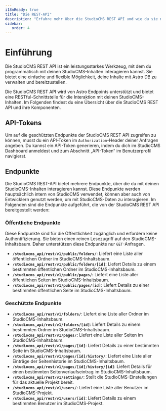 ```yaml
---
i18nReady: true
title: "Die REST-API"
description: "Erfahre mehr über die StudioCMS REST API und wie du sie nutzen kannst."
sidebar:
   order: 4
---
```


# Einführung

Die StudioCMS REST API ist ein leistungsstarkes Werkzeug, mit dem du programmatisch mit deinen StudioCMS-Inhalten interagieren kannst. Sie bietet eine einfache und flexible Möglichkeit, deine Inhalte mit Astro DB zu verwalten und bereitzustellen.

Die StudioCMS REST API wird von Astro Endpoints unterstützt und bietet eine RESTful-Schnittstelle für die Interaktion mit deinen StudioCMS-Inhalten. Im Folgenden findest du eine Übersicht über die StudioCMS REST API und ihre Komponenten.

## API-Tokens

Um auf die geschützten Endpunkte der StudioCMS REST API zugreifen zu können, musst du ein API-Token im `Authorization`-Header deiner Anfragen angeben. Du kannst ein API-Token generieren, indem du dich im StudioCMS Dashboard anmeldest und zum Abschnitt „API-Token“ im Benutzerprofil navigierst.

## Endpunkte

Die StudioCMS REST-API bietet mehrere Endpunkte, über die du mit deinen StudioCMS-Inhalten interagieren kannst. Diese Endpunkte werden hauptsächlich intern von StudioCMS verwendet, können aber auch von Entwicklern genutzt werden, um mit StudioCMS-Daten zu interagieren. Im Folgenden sind die Endpunkte aufgeführt, die von der StudioCMS REST API bereitgestellt werden:

### Öffentliche Endpunkte

Diese Endpunkte sind für die Öffentlichkeit zugänglich und erfordern keine Authentifizierung. Sie bieten einen reinen Lesezugriff auf den StudioCMS-Inhaltsbaum. Daher unterstützen diese Endpunkte nur `GET`-Anfragen.

- **`/studiocms_api/rest/v1/public/folders/`**: Liefert eine Liste aller öffentlichen Ordner im StudioCMS-Inhaltsbaum.
- **`/studiocms_api/rest/v1/public/folders/[id]`**: Liefert Details zu einem bestimmten öffentlichen Ordner im StudioCMS-Inhaltsbaum.
- **`/studiocms_api/rest/v1/public/pages/`**: Liefert eine Liste aller öffentlichen Seiten im StudioCMS-Inhaltsbaum.
- **`/studiocms_api/rest/v1/public/pages/[id]`**: Liefert Details zu einer bestimmten öffentlichen Seite im StudioCMS-Inhaltsbaum.

### Geschützte Endpunkte

- **`/studiocms_api/rest/v1/folders/`**: Liefert eine Liste aller Ordner im StudioCMS-Inhaltsbaum.
- **`/studiocms_api/rest/v1/folders/[id]`**: Liefert Details zu einem bestimmten Ordner im StudioCMS-Inhaltsbaum.
- **`/studiocms_api/rest/v1/pages/`**: Liefert eine Liste aller Seiten im StudioCMS-Inhaltsbaum.
- **`/studiocms_api/rest/v1/pages/[id]`**: Liefert Details zu einer bestimmten Seite im StudioCMS-Inhaltsbaum.
- **`/studiocms_api/rest/v1/pages/[id]/history/`**: Liefert eine Liste aller Einträge der Seitenhistorie im StudioCMS-Inhaltsbaum.
- **`/studiocms_api/rest/v1/pages/[id]/history/[id]`**: Liefert Details für einen bestimmten Seitenverlaufseintrag im StudioCMS-Inhaltsbaum.
- **`/studiocms_api/rest/v1/settings/`**: Stellt die StudioCMS-Einstellungen für das aktuelle Projekt bereit.
- **`/studiocms_api/rest/v1/users/`**: Liefert eine Liste aller Benutzer im StudioCMS-Projekt.
- **`/studiocms_api/rest/v1/users/[id]`**: Liefert Details zu einem bestimmten Benutzer im StudioCMS-Projekt.
